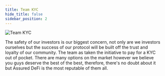 ```yaml
---
title: Team KYC
hide_title: false
sidebar_position: 2
---
```


![Team KYC](<assets/kyc(1).png>)


The safety of our investors is our biggest concern, not only are we investors ourselves but the success of our protocol will be built off the trust and loyalty of our community. 
The team as taken the initiative to pay for a KYC out of pocket. There are many options on the market however we believe you guys deserve the best of the best, therefore, 
there's no doubt about it but Assured DeFi is the most reputable of them all.